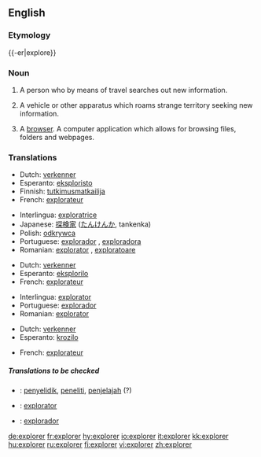 {{wikipedia|dab=explorer (disambiguation)|explorer}}
==English==

===Etymology===
{{-er|explore}}

===Noun===
{{wikipedia}}
{{en-noun}}

# A person who by means of travel searches out new information.
# {{rfd-redundant}} A vehicle or other apparatus which roams strange territory seeking new information.
# {{rfd-redundant}} {{rfv-sense}} {{internet}} A [[browser]].  A computer application which allows for browsing files, folders and webpages.

===Translations===
{{rfc-level|Translations at L3+ (AutoFormat would have corrected level of Translations)}}
{{trans-top|a person}}
*Dutch: [[verkenner]] {{m}}
*Esperanto: [[eksploristo]]
*Finnish: [[tutkimusmatkailija]]
*French: [[explorateur]] {{m}}
{{trans-mid}}
*Interlingua: [[exploratrice]] {{f}}
*Japanese: [[探検家]] ([[たんけんか]], tankenka)
*Polish: [[odkrywca]] {{m}}
*Portuguese: [[explorador]] {{m}}, [[exploradora]] {{f}}
*Romanian: [[explorator]] {{m}}, [[exploratoare]] {{f}}
{{trans-bottom}}

{{trans-top|a vehicle or other apparatus}}
*Dutch: [[verkenner]] {{m}}
*Esperanto: [[eksplorilo]]
*French: [[explorateur]] {{m}}
{{trans-mid}}
*Interlingua: [[explorator]]
*Portuguese: [[explorador]] {{m}}
*Romanian: [[explorator]] {{m}}
{{trans-bottom}}

{{trans-top|a computer application}}
*Dutch: [[verkenner]] {{m}}
*Esperanto: [[krozilo]]
{{trans-mid}}
*French: [[explorateur]] {{m}}
{{trans-bottom}}

=====Translations to be checked=====
{{checktrans}}
*{{ttbc|Indonesian}}: [[selidik|penyelidik]], [[teliti|peneliti]], [[jelajah|penjelajah]] (?)
*{{ttbc|Interlingua}}: [[explorator]] {{m}}
*{{ttbc|Spanish}}: [[explorador]]

[[de:explorer]]
[[fr:explorer]]
[[hy:explorer]]
[[io:explorer]]
[[it:explorer]]
[[kk:explorer]]
[[hu:explorer]]
[[ru:explorer]]
[[fi:explorer]]
[[vi:explorer]]
[[zh:explorer]]